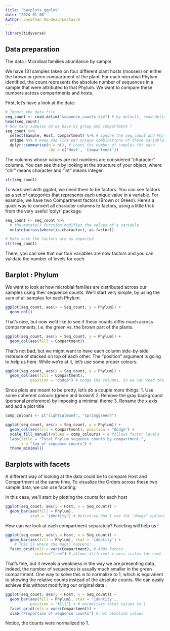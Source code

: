 ```yaml
---
title: "barplots_ggplot"
date: "2024-01-06"
Author: Jonathan Rondeau-Leclaire
---
```


```r
library(tidyverse)
```

## Data preparation

The data : Microbial families abundance by sample.

We have 131 samples taken on four different plant hosts (mosses) on either the brown or green compartment of the plant. For each microbial Phylum identified, the count represents the absolute number of sequences in a sample that were attributed to that Phylum. We want to compare these numbers across compartments and hosts.

First, let's have a look at the data: 

```r
# Import the data file
seq_count <- read.delim("sequence_counts.tsv") # by default, read.delim assumes the file has a header, and that it is separated by tabulations ("\t")
head(seq_count)
# How many samples do we have by group and compartment ?
seq_count %>% 
  select(Sample, Host, Compartment) %>% # ignore the seq_count and Phylum columns
  unique %>% # Keep one line per unique combinations of these variables
  dplyr::summarise(n = n(), # count the number of samples for each
                   .by = c('Host', 'Compartment'))
```
The columns whose values are not numbers are considered "character" columns. You can see this by looking at the structure of your object, where "chr" means character and "int" means integer.

```r
str(seq_count)
```
To work well with ggplot, we need them to be factors. You can see factors as a set of categories that represents each unique value in a variable. For example, we have two Compartment factors (Brown or Green). Here's a quick way to convert all character columns to factors, using a little trick from the very useful 'dplyr' package.

```r
seq_count <- seq_count %>% 
  # the mutate() function modifies the values of a variable
  mutate(across(where(is.character), as.factor))

# Make sure the factors are as expected
str(seq_count)
```

There, you can see that our four variables are now factors and you can validate the number of levels for each. 

## Barplot : Phylum 

We want to look at how microbial families are distributed across our samples using their sequence counts. We'll start very simple, by using the sum of all samples for each Phylum.

```r
ggplot(seq_count, aes(x = Seq_count, y = Phylum)) + 
  geom_col()
```

That's nice, but now we'd like to see if these counts differ much across compartments, i.e. the green vs. the brown part of the plants. 

```r
ggplot(seq_count, aes(x = Seq_count, y = Phylum)) + 
  geom_col(aes(fill = Compartment)) 
```

That's not bad, but we might want to have each column side-by-side insteade of stacked on top of each other. The "position" argument is going to help us here. While we're at it, let's use some proper colours:

```r
ggplot(seq_count, aes(x = Seq_count, y = Phylum)) + 
  geom_col(aes(fill = Compartment), 
           position = "dodge") # Dodge the columns, so we can read the counts
```

Since plots are meant to be pretty, let's do a couple more things: 
1. Use some coherent colours (green and brown!)
2. Remove the gray background (personal preference) by imposing a minimal theme
3. Rename the x axis and add a plot title

```r
comp_colours <- c("lightsalmon4", "springgreen4")

ggplot(seq_count, aes(x = Seq_count, y = Phylum)) + 
  geom_col(aes(fill = Compartment), position = "dodge") + 
  scale_fill_manual(values = comp_colours) + # follows factor levels
  labs(title = "Total Phylum sequence counts by compartment.",
       x = "Sum of sequence counts") +
  theme_minimal()
```

## Barplots with facets

A different way of looking at the data could be to compare Host and Compartment at the same time. To visualize the Orders across these two sample data, we can use faceting.

In this case, we'll start by plotting the counts for each host

```r
ggplot(seq_count, aes(y = Host, x = Seq_count)) + 
  geom_bar(aes(fill = Phylum),
           stat = 'identity') # Notice:we don't use the "dodge" option, so the counts stack.
```
How can we look at each compartment separately? Faceting will help us !
```r
ggplot(seq_count, aes(y = Host, x = Seq_count)) + 
  geom_bar(aes(fill = Phylum), stat = 'identity') +
    # This is where the magic happens:
  facet_grid(cols = vars(Compartment), # Adds facets
             scales="free") # allows different x-axis scales for each facet
```

That's fine, but it reveals a weakness in the way we are presenting data. Indeed, the number of sequences is usually much smaller in the green compartment. One way to solve this is to normalize to 1, which is equivalent to showing the relative counts instead of the absolute counts. We can easily achieve this without modifying our original data :

```r
ggplot(seq_count, aes(y = Host, x = Seq_count)) + 
  geom_bar(aes(fill = Phylum), stat = 'identity', 
           position = 'fill') + # normalises total values to 1
  facet_grid(cols = vars(Compartment)) +
  xlab("Proportion of sequence counts") # not absolute values
```

Notice, the counts were normalized to 1.